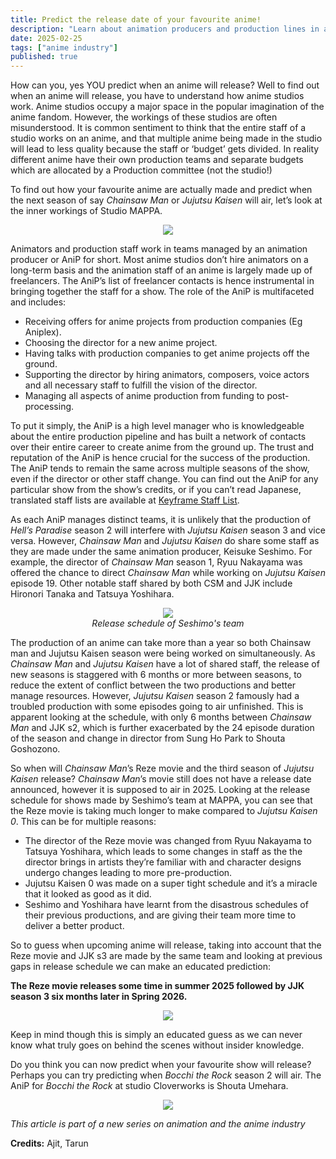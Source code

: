 ---
title: Predict the release date of your favourite anime!
description: "Learn about animation producers and production lines in anime studios"
date: 2025-02-25
tags: ["anime industry"]
published: true
---

How can you, yes YOU predict when an anime will release? Well to find out when an anime will release, you have to understand how anime studios work. Anime studios occupy a major space in the popular imagination of the anime fandom. However, the workings of these studios are often misunderstood. It is common sentiment to think that the entire staff of a studio works on an anime, and that multiple anime being made in the studio will lead to less quality because the staff or ‘budget’ gets divided. In reality different anime have their own production teams and separate budgets which are allocated by a Production committee (not the studio!)
 
To find out how your favourite anime are actually made and predict when the next season of say *Chainsaw Man* or *Jujutsu Kaisen* will air, let’s look at the inner workings of Studio MAPPA.

<div align="center" style={{marginBottom: '-10px', marginTop: '-10px'}}>
  <img src="/images/blog/anime-insight-feb25/anip1.webp" className="rounded-xl" />
</div>

Animators and production staff work in teams managed by an animation producer or AniP for short. Most anime studios don’t hire animators on a long-term basis and the animation staff of an anime is largely made up of freelancers. The AniP’s list of freelancer contacts is hence instrumental in bringing together the staff for a show. The role of the AniP is multifaceted and includes:
- Receiving offers for anime projects from production companies (Eg Aniplex).
- Choosing the director for a new anime project.
- Having talks with production companies to get anime projects off the ground.
- Supporting the director by hiring animators, composers, voice actors and all necessary staff to fulfill the vision of the director.
- Managing all aspects of anime production from funding to post-processing.

To put it simply, the AniP is a high level manager who is knowledgeable about the entire production pipeline and has built a network of contacts over their entire career to create anime from the ground up. The trust and reputation of the AniP is hence crucial for the success of the production. The AniP tends to remain the same across multiple seasons of the show, even if the director or other staff change. You can find out the AniP for any particular show from the show’s credits, or if you can’t read Japanese, translated staff lists are available at <a href="https://staff.keyframe.blog/" target="_blank">Keyframe Staff List</a>.

As each AniP manages distinct teams, it is unlikely that the production of *Hell’s Paradise* season 2 will interfere with *Jujutsu Kaisen* season 3 and vice versa. However, *Chainsaw Man* and *Jujutsu Kaisen* do share some staff as they are made under the same animation producer, Keisuke Seshimo. For example, the director of *Chainsaw Man* season 1, Ryuu Nakayama was offered the chance to direct *Chainsaw Man* while working on *Jujutsu Kaisen* episode 19. Other notable staff shared by both CSM and JJK include Hironori Tanaka and Tatsuya Yoshihara.

<div align="center" style={{marginBottom: '-10px', marginTop: '-10px'}}>
  <img src="/images/blog/anime-insight-feb25/anip2.webp" className="rounded-xl" />
</div>
<center><i>Release schedule of Seshimo's team</i></center>

The production of an anime can take more than a year so both Chainsaw man and Jujutsu Kaisen season were being worked on simultaneously. As *Chainsaw Man* and *Jujutsu Kaisen* have a lot of shared staff, the release of new seasons is staggered with 6 months or more between seasons, to reduce the extent of conflict between the two productions and better manage resources. However, *Jujutsu Kaisen* season 2 famously had a troubled production with some episodes going to air unfinished. This is apparent looking at the schedule, with only 6 months between *Chainsaw Man* and JJK s2, which is further exacerbated by the 24 episode duration of the season and change in director from Sung Ho Park to Shouta Goshozono.

So when will *Chainsaw Man*’s Reze movie and the third season of *Jujutsu Kaisen* release? *Chainsaw Man*’s movie still does not have a release date announced, however it is supposed to air in 2025. Looking at the release schedule for shows made by Seshimo’s team at MAPPA, you can see that the Reze movie is taking much longer to make compared to *Jujutsu Kaisen 0*. This can be for multiple reasons:
- The director of the Reze movie was changed from Ryuu Nakayama to Tatsuya Yoshihara, which leads to some changes in staff as the the director brings in artists they’re familiar with and character designs undergo changes leading to more pre-production.
-	Jujutsu Kaisen 0 was made on a super tight schedule and it’s a miracle that it looked as good as it did.
-	Seshimo and Yoshihara have learnt from the disastrous schedules of their previous productions, and are giving their team more time to deliver a better product.

So to guess when upcoming anime will release, taking into account that the Reze movie and JJK s3 are made by the same team and looking at previous gaps in release schedule we can make an educated prediction:

**The Reze movie releases some time in summer 2025 followed by JJK season 3 six months later in Spring 2026.**

<div align="center" style={{marginBottom: '-10px', marginTop: '-10px'}}>
  <img src="/images/blog/anime-insight-feb25/anip3.webp" className="rounded-xl" />
</div>

Keep in mind though this is simply an educated guess as we can never know what truly goes on behind the scenes without insider knowledge.

Do you think you can now predict when your favourite show will release? Perhaps you can try predicting when *Bocchi the Rock* season 2 will air. The AniP for *Bocchi the Rock* at studio Cloverworks is Shouta Umehara.

<div align="center" style={{marginBottom: '-10px', marginTop: '-10px'}}>
  <img src="/images/blog/anime-insight-feb25/anip4.webp" className="rounded-xl" />
</div>

<i>This article is part of a new series on animation and the anime industry</i>

**Credits:** Ajit, Tarun

